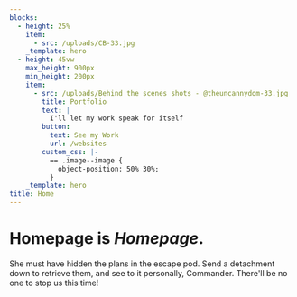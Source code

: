 ```yaml
---
blocks:
  - height: 25%
    item:
      - src: /uploads/CB-33.jpg
    _template: hero
  - height: 45vw
    max_height: 900px
    min_height: 200px
    item:
      - src: /uploads/Behind the scenes shots - @theuncannydom-33.jpg
        title: Portfolio
        text: |
          I'll let my work speak for itself
        button:
          text: See my Work
          url: /websites
        custom_css: |-
          == .image--image {
            object-position: 50% 30%;
          }
    _template: hero
title: Home
---
```


# **Homepage** is *Homepage*.

She must have hidden the plans in the escape pod. Send a detachment down to retrieve them, and see to it personally, Commander. There'll be no one to stop us this time!
